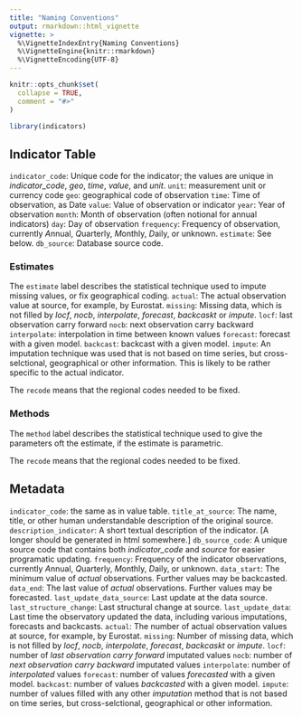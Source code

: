 ```yaml
---
title: "Naming Conventions"
output: rmarkdown::html_vignette
vignette: >
  %\VignetteIndexEntry{Naming Conventions}
  %\VignetteEngine{knitr::rmarkdown}
  %\VignetteEncoding{UTF-8}
---
```


```r
knitr::opts_chunk$set(
  collapse = TRUE,
  comment = "#>"
)
```

```r
library(indicators)
```

## Indicator Table 

`indicator_code`: Unique code for the indicator; the values are unique in *indicator_code*, *geo*, *time*, *value*, and *unit*.
`unit`: measurement unit or currency code
`geo`: geographical code of observation
`time`: Time of observation, as Date
`value`: Value of observation or indicator
`year`: Year of observation
`month`: Month of observation (often notional for annual indicators)
`day`: Day of observation
`frequency`: Frequency of observation, currently *A*nnual, *Q*uarterly, *M*onthly, *D*aily, or unknown.
`estimate`: See below.
`db_source`: Database source code.

### Estimates

The `estimate` label describes the statistical technique used to impute missing values, or fix geographical coding.
`actual`: The actual observation value at source, for example, by Eurostat.
`missing`: Missing data, which is not filled by *locf*, *nocb*, *interpolate*, *forecast*, *backcaskt* or *impute*.
`locf`: last observation carry forward
`nocb`: next observation carry backward
`interpolate`: interpolation in time between known values
`forecast`: forecast with a given model.
`backcast`: backcast with a given model.
`impute`: An imputation technique was used that is not based on time series, but cross-selctional, geographical or other information. This is likely to be rather specific to the actual indicator.

The `recode` means that the regional codes needed to be fixed.

### Methods

The `method` label describes the statistical technique used to give the parameters oft the estimate, if the estimate is parametric. 


The `recode` means that the regional codes needed to be fixed.

## Metadata 

`indicator_code`: the same as in value table.
`title_at_source`: The name, title, or other human understandable description of the original source.
`description_indicator`: A short textual description of the indicator. [A longer should be generated in html somewhere.]
`db_source_code`: A unique source code that contains both *indicator_code* and *source* for easier programatic updating.
`frequency`: Frequency of the indicator observations, currently *A*nnual, *Q*uarterly, *M*onthly, *D*aily, or unknown.
`data_start`: The minimum value of *actual* observations. Further values may be backcasted.
`data_end`: The last value of *actual* observations.  Further values may be forecasted.
`last_update_data_source`: Last update at the data source. 
`last_structure_change`: Last structural change at source.
`last_update_data`: Last time the observatory updated the data, including various imputations, forecasts and backcasts.
`actual`: The  number of actual observation values at source, for example, by Eurostat.
`missing`: Number of missing data, which is not filled by *locf*, *nocb*, *interpolate*, *forecast*, *backcaskt* or *impute*.
`locf`: number of *last observation carry forward* imputated values
`nocb`: number of *next observation carry backward* imputated values
`interpolate`: number of *interpolated* values
`forecast`: number of values *forecasted* with a given model.
`backcast`: number of values *backcasted* with a given model.
`impute`: number of values filled with any other *imputation* method that is not based on time series, but cross-selctional, geographical or other information.
